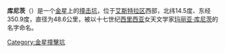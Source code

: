 {{Infobox crater
| title       = 库尼茨撞击坑
| image       = PIA00233-_Venus_-_3D_Perspective_View_of_Eistla_Regio.jpg
| image_size  = 200px
| caption     = 库尼茨撞击坑模拟图，背景可见[[牛拉山|牛拉山]]
| globe       = 金星
| coordinates = {{coord|14.5|N|350.9|E|globe:venus_type:landmark|display=inline,title}}
| diameter    = {{convert|48.6|km}}
| eponym      = [[玛丽亚·库尼茨|玛丽亚·库尼茨]]
}}
'''库尼茨'''（{{lang-en|Cunitz}}）是一个[[金星|金星]]上的[[撞击坑|撞击坑]]，位于[[艾斯特拉区|艾斯特拉区]]西部，北纬14.5度、东经350.9度，直径为48.6公里，被以十七世纪[[Silesia|西里西亚]]女天文学家[[玛丽亚·库尼茨|玛丽亚·库尼茨]]的名字命名。

{{Venus}}

[[Category:金星撞擊坑|Category:金星撞擊坑]]

{{crater-stub}}